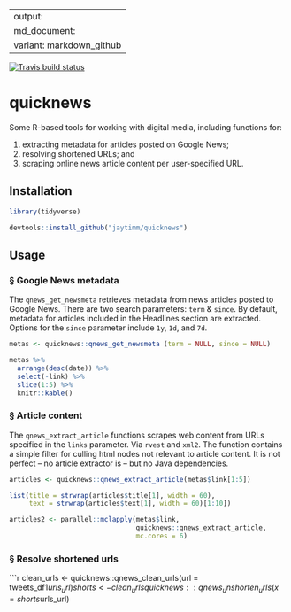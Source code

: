 
---
output:
  md_document:
    variant: markdown_github
---

<!-- badges: start -->
[![Travis build status](https://travis-ci.com/jaytimm/quicknews.svg?branch=main)](https://travis-ci.com/jaytimm/quicknews)
<!-- badges: end -->


# quicknews 



Some R-based tools for working with digital media, including functions for:

(1) extracting metadata for articles posted on Google News;
(2) resolving shortened URLs; and
(3) scraping online news article content per user-specified URL.



## Installation

```r
library(tidyverse)
```


```r
devtools::install_github("jaytimm/quicknews")
```



## Usage

### § Google News metadata

The `qnews_get_newsmeta` retrieves metadata from news articles posted to Google News.  There are two search parameters: `term` & `since`.  By default, metadata for articles included in the Headlines section are extracted.  Options for the `since` parameter include `1y`, `1d`, and `7d`.

```r
metas <- quicknews::qnews_get_newsmeta (term = NULL, since = NULL)
```


```r
metas %>%
  arrange(desc(date)) %>%
  select(-link) %>%
  slice(1:5) %>%
  knitr::kable()
```




### § Article content

The `qnews_extract_article` functions scrapes web content from URLs specified in the `links` parameter.  Via `rvest` and `xml2`.  The function contains a simple filter for culling html nodes not relevant to article content.  It is not perfect -- no article extractor is -- but no Java dependencies. 

```r
articles <- quicknews::qnews_extract_article(metas$link[1:5])

list(title = strwrap(articles$title[1], width = 60), 
     text = strwrap(articles$text[1], width = 60)[1:10])
```

```r
articles2 <- parallel::mclapply(metas$link,
                                quicknews::qnews_extract_article,
                                mc.cores = 6)
```



### § Resolve shortened urls

```r
clean_urls <- quicknews::qnews_clean_urls(url = tweets_df1$urls_url)
shorts <- clean_urls %>% filter(is_short == 1)
quicknews::qnews_unshorten_urls(x = shorts$urls_url)
